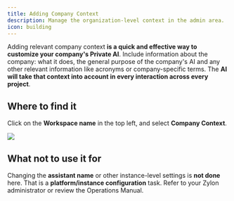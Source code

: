 ```yaml
---
title: Adding Company Context
description: Manage the organization-level context in the admin area.
icon: building
---
```


Adding relevant company context **is a quick and effective way to customize your company's Private AI**. Include information about the company: what it does, the general purpose of the company's AI and any other relevant information like acronyms or company-specific terms. 
The **AI will take that context into account in every interaction across every project**. 

## Where to find it
Click on the  **Workspace name** in the top left, and select **Company Context**.

![](/workspace-manual/images/project_context.png)

## What not to use it for
Changing the **assistant name** or other instance-level settings is **not done** here. That is a **platform/instance configuration** task. Refer to your Zylon administrator or review the Operations Manual.

